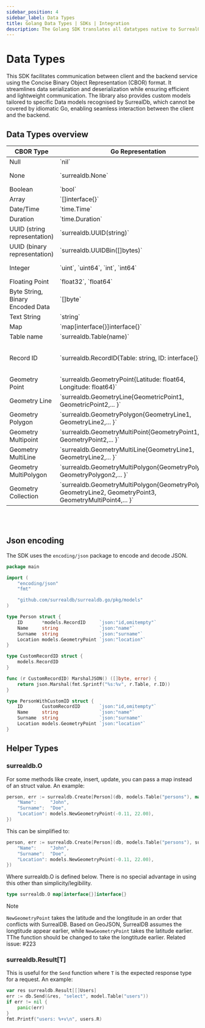 ```yaml
---
sidebar_position: 4
sidebar_label: Data Types
title: Golang Data Types | SDKs | Integration
description: The Golang SDK translates all datatypes native to SurrealQL into either datatypes native to Golang, or a custom implementation. This document describes all datatypes, and links to their respective documentation.
---
```



# Data Types

This SDK facilitates communication between client and the backend service using the Concise Binary Object Representation (CBOR) format. It streamlines data serialization and deserialization while ensuring efficient and lightweight communication. The library also provides custom models tailored to specific Data models recognised by SurrealDb, which cannot be covered by idiomatic Go, enabling seamless interaction between the client and the backend.

## Data Types overview

<table><thead>
  <tr>
    <th>CBOR Type</th>
    <th>Go Representation</th>
    <th>Example</th>
  </tr></thead>
<tbody>
  <tr>
    <td>Null</td>
    <td>`nil`</td>
    <td>`var x interface{} = nil`</td>
  </tr>
  <tr>
    <td>None</td>
    <td>`surrealdb.None`</td>
    <td>`map[string]interface{}{"customer": surrealdb.None}`</td>
  </tr>
  <tr>
    <td>Boolean</td>
    <td>`bool`</td>
    <td>`true`, `false`</td>
  </tr>
  <tr>
    <td>Array</td>
    <td>`[]interface{}`</td>
    <td>`[]MyStruct{item1, item2}`</td>
  </tr>
  <tr>
    <td>Date/Time</td>
    <td>`time.Time`</td>
    <td>`time.Now()`</td>
  </tr>
  <tr>
    <td>Duration</td>
    <td>`time.Duration`</td>
    <td>`time.Duration(8821356)`</td>
  </tr>
  <tr>
    <td>UUID (string representation)</td>
    <td>`surrealdb.UUID(string)`</td>
    <td>`surrealdb.UUID("123e4567-e89b-12d3-a456-426614174000")`</td>
  </tr>
  <tr>
    <td>UUID (binary representation)</td>
    <td>`surrealdb.UUIDBin([]bytes)`</td>
    <td>`surrealdb.UUIDBin([]byte{0x01, 0x02, ...}`)`</td>
  </tr>
  <tr>
    <td>Integer</td>
    <td>`uint`, `uint64`,  `int`, `int64`</td>
    <td>`42`, `uint64(100000)`,  `-42`, `int64(-100000)`</td>
  </tr>
  <tr>
    <td>Floating Point</td>
    <td>`float32`, `float64`</td>
    <td>`3.14`, `float64(2.71828)`</td>
  </tr>
  <tr>
    <td>Byte String, Binary Encoded Data</td>
    <td>`[]byte`</td>
    <td>`[]byte{0x01, 0x02}`</td>
  </tr>
  <tr>
    <td>Text String</td>
    <td>`string`</td>
    <td>`"Hello, World!"`</td>
  </tr>
  <tr>
    <td>Map</td>
    <td>`map[interface{}]interface{}`</td>
    <td>`map[string]float64{"one": 1.0}`</td>
  </tr>
  <tr>
    <td>Table name</td>
    <td>`surrealdb.Table(name)`</td>
    <td>`surrealdb.Table("users")`</td>
  </tr>
  <tr>
    <td>Record ID</td>
    <td>`surrealdb.RecordID{Table: string, ID: interface{}}`</td>
    <td>`surrealdb.RecordID{Table: "customers", ID: 1}, surrealdb.NewRecordID("customers", 1)`</td>
  </tr>
  <tr>
    <td>Geometry Point</td>
    <td>`surrealdb.GeometryPoint{Latitude: float64, Longitude: float64}`</td>
    <td>`surrealdb.GeometryPoint{Latitude: 11.11, Longitude: 22.22`</td>
  </tr>
  <tr>
    <td>Geometry Line</td>
    <td>`surrealdb.GeometryLine{GeometricPoint1, GeometricPoint2,... }`</td>
  </tr>
  <tr>
    <td>Geometry Polygon</td>
    <td>`surrealdb.GeometryPolygon{GeometryLine1, GeometryLine2,... }`</td>
  </tr>
  <tr>
    <td>Geometry Multipoint</td>
    <td>`surrealdb.GeometryMultiPoint{GeometryPoint1, GeometryPoint2,... }`</td>
  </tr>
  <tr>
    <td>Geometry MultiLine</td>
    <td>`surrealdb.GeometryMultiLine{GeometryLine1, GeometryLine2,... }`</td>
  </tr>
  <tr>
    <td>Geometry MultiPolygon</td>
    <td>`surrealdb.GeometryMultiPolygon{GeometryPolygon1, GeometryPolygon2,... }`</td>
  </tr>
  <tr>
    <td>Geometry Collection</td>
    <td>`surrealdb.GeometryMultiPolygon{GeometryPolygon1, GeometryLine2, GeometryPoint3, GeometryMultiPoint4,... }`</td>
  </tr>
</tbody></table>

<br /><br />

## Json encoding

The SDK uses the `encoding/json` package to encode and decode JSON.

```go
package main

import (
	"encoding/json"
	"fmt"

	"github.com/surrealdb/surrealdb.go/pkg/models"
)

type Person struct {
	ID       *models.RecordID     `json:"id,omitempty"`
	Name     string               `json:"name"`
	Surname  string               `json:"surname"`
	Location models.GeometryPoint `json:"location"`
}

type CustomRecordID struct {
	models.RecordID
}

func (r CustomRecordID) MarshalJSON() ([]byte, error) {
	return json.Marshal(fmt.Sprintf("%s:%v", r.Table, r.ID))
}

type PersonWithCustomID struct {
	ID       CustomRecordID       `json:"id,omitempty"`
	Name     string               `json:"name"`
	Surname  string               `json:"surname"`
	Location models.GeometryPoint `json:"location"`
}

```



## Helper Types
### surrealdb.O
For some methods like create, insert, update, you can pass a map instead of an struct value. An example:
```go
person, err := surrealdb.Create[Person](db, models.Table("persons"), map[interface{}]interface{}{
	"Name":     "John",
	"Surname":  "Doe",
	"Location": models.NewGeometryPoint(-0.11, 22.00),
})
```
This can be simplified to:
```go
person, err := surrealdb.Create[Person](db, models.Table("persons"), surrealdb.O{
	"Name":     "John",
	"Surname":  "Doe",
	"Location": models.NewGeometryPoint(-0.11, 22.00),
})
```
Where surrealdb.O is defined below. There is no special advantage in using this other than simplicity/legibility.
```go
type surrealdb.O map[interface{}]interface{}
```

> [!NOTE]
> `NewGeometryPoint` takes the latitude and the longtitude in an order that conflicts with SurrealDB. Based on GeoJSON, SurrealDB assumes the longtitude appear earlier, while `NewGeometryPoint` takes the latitude earlier. TThe function should be changed to take the longtitude earlier. Related issue: #223

### surrealdb.Result[T]
This is useful for the `Send` function where `T` is the expected response type for a request. An example:
```go
var res surrealdb.Result[[]Users]
err := db.Send(&res, "select", model.Table("users"))
if err != nil {
	panic(err)
}
fmt.Printf("users: %+v\n", users.R)
```